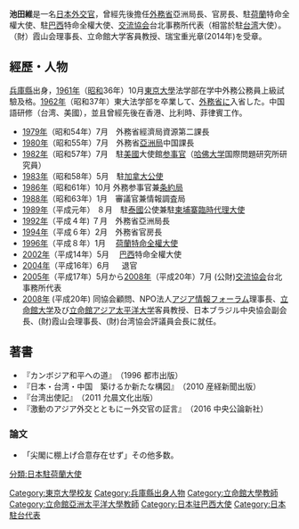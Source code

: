 {{Infobox ambassador
| name  = 池田 維
| original_name = 
| native_name_lang = 
| image = 
| imagesize = 
| caption=
| office = 第10任[[日本交流協会|日本交流協会]]台北事務所所長
| term_start = 2005年5月
| term_end = 2008年7月
|1blankname    = {{nowrap|会長}}
|1namedata     = [[服部禮次郎|服部禮次郎]]
| predecessor = {{link-ja|内田勝久|内田勝久}}
| successor = [[齋藤正樹|齋藤正樹]]
| order2 = 19
| ambassador_from2 = 日本
| country2 = 巴西
| term_start2 = 2002年5月
| term_end2 = 2004年6月
|1blankname2    = {{nowrap|[[外務大臣_(日本)|外務大臣]]}}
|1namedata2     = [[川口順子|川口順子]]
| predecessor2 = {{link-ja|鈴木勝也|鈴木勝也}}
| successor2 = {{link-ja|堀村隆彦|堀村隆彦}}
| order3 = 17
| ambassador_from3 = 日本
| country3 = 荷蘭
| term_start3 = 1996年1月
| term_end3 = 2001年
|1blankname3    = {{nowrap|[[外務大臣_(日本)|外務大臣]]}}
|1namedata3     = [[池田行彦|池田行彦]]<br>[[小淵惠三|小淵惠三]]<br>[[高村正彦|高村正彦]]<br>[[河野洋平|河野洋平]]<br>[[田中眞紀子|田中眞紀子]]
| predecessor3 = {{link-ja|佐藤行雄|佐藤行雄}}
| successor3 = {{link-ja|東鄉和彦|東郷和彦}}
|birth_date = {{birth date and age|1939|3|18}}
|birth_place = {{JPN}}[[兵庫縣|兵庫縣]]
|death_date = 
|death_place = 
|alma_mater = [[東京大学|東京大学]]法学部
|profession = 
|occupation=
|spouse = 
|parents=
|relatives= 
|children= 
|party = 
|website=
}}
'''池田維'''{{BD|1939年|3月18日||}}是一名[[日本|日本]][[外交官|外交官]]，曾經先後擔任[[日本外務省|外務省]]亞洲局長、官房長、駐[[荷蘭|荷蘭]]特命全權大使、駐[[巴西|巴西]]特命全權大使、[[日本台灣交流協會|交流協会]]台北事務所代表（相當於駐[[台湾|台湾]]大使）。（財）霞山会理事長、立命館大学客員教授、瑞宝重光章(2014年)を受章。

== 經歷・人物 ==
[[兵庫縣|兵庫縣]]出身，[[1961年|1961年]]（[[昭和|昭和]]36年）10月[[東京大學|東京大學]]法学部在学中外務公務員上級試驗及格。[[1962年|1962年]]（昭和37年）東大法学部を卒業して、[[日本外務省|外務省]]に入省した。中国語研修（台湾、美國），並且曾經先後在香港、比利時、菲律賓工作。
* [[1979年|1979年]]（昭和54年）7月　外務省經濟局資源第二課長
* [[1980年|1980年]]（昭和55年）7月　外務省[[亞洲局|亞洲局]]中国課長
* [[1982年|1982年]]（昭和57年）7月　駐[[美國|美國]]大使館[[参事官|参事官]]（[[哈佛大学|哈佛大学]]国際問題研究所研究員）
* [[1983年|1983年]]（昭和58年）5月　駐[[加拿大|加拿大]][[公使|公使]]
* [[1986年|1986年]]（昭和61年）10月 外務参事官兼[[条約局|条約局]]
* [[1988年|1988年]]（昭和63年）1月　審議官兼情報調査局
* [[1989年|1989年]]（平成元年） ８月　駐[[泰國|泰國]]公使兼駐[[柬埔寨|柬埔寨]][[臨時代理大使|臨時代理大使]]
* [[1992年|1992年]]（平成４年) ７月　外務省亞洲局長
* [[1994年|1994年]]（平成６年）2月　外務省官房長
* [[1996年|1996年]]（平成８年）1月 　[[荷蘭|荷蘭]][[特命全權大使|特命全權大使]] 
* [[2002年|2002年]]（平成14年）5月 　[[巴西|巴西]]特命全權大使    
* [[2004年|2004年]]（平成16年）6月 　   退官 
* [[2005年|2005年]]（平成17年）5月から[[2008年|2008年]]（平成20年）7月  (公財)[[交流協会|交流協会]]台北事務所代表
* [[2008年|2008年]]  (平成20年) 同協会顧問、NPO法人[[アジア情報フォーラム|アジア情報フォーラム]]理事長、[[立命館大学|立命館大学]]及び[[立命館アジア太平洋大学|立命館アジア太平洋大学]]客員教授、日本ブラジル中央協会副会長、(財)霞山会理事長、(財)台湾協会評議員会長に就任。

== 著書 ==
* 『カンボジア和平への道』　（1996 都市出版）
* 『日本・台湾・中国　築けるか新たな構図』　（2010 産経新聞出版）
* 『台湾出使記』　（2011 允晨文化出版）
* 『激動のアジア外交とともにー外交官の証言』　（2016 中央公論新社）

=== 論文 ===
* 「尖閣に棚上げ合意存在せず」その他多数。　　
{{DEFAULTSORT:Ikeda Tadashi}}

{{日本駐華大使}}
{{Authority control}}

[[Category:東京大學校友|Category:東京大學校友]]
[[Category:兵庫縣出身人物|Category:兵庫縣出身人物]]
[[Category:立命館大學教師|Category:立命館大學教師]]
[[Category:立命館亞洲太平洋大學教師|Category:立命館亞洲太平洋大學教師]]
[[Category:日本驻巴西大使|Category:日本驻巴西大使]]
[[分類:日本駐荷蘭大使|分類:日本駐荷蘭大使]]
[[Category:日本駐台代表|Category:日本駐台代表]]